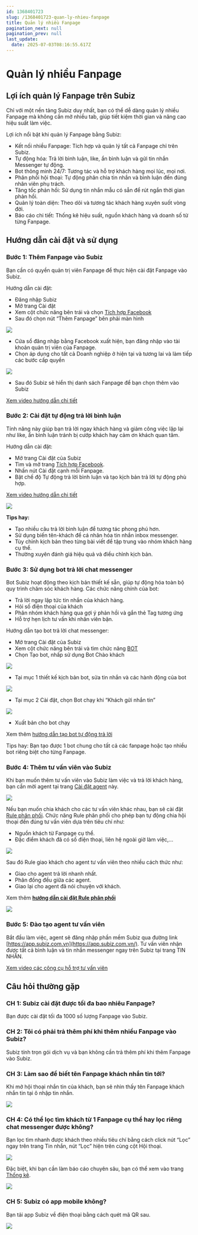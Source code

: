 ```yaml
---
id: 1368401723
slug: /1368401723-quan-ly-nhieu-fanpage
title: Quản lý nhiều Fanpage
pagination_next: null
pagination_prev: null
last_update:
  date: 2025-07-03T08:16:55.617Z
---
```


# Quản lý nhiều Fanpage



## Lợi ích quản lý Fanpage trên Subiz


Chỉ với một nền tảng Subiz duy nhất, bạn có thể dễ dàng quản lý nhiều Fanpage mà không cần mở nhiều tab, giúp tiết kiệm thời gian và nâng cao hiệu suất làm việc.

Lợi ích nổi bật khi quản lý Fanpage bằng Subiz:

- Kết nối nhiều Fanpage: Tích hợp và quản lý tất cả Fanpage chỉ trên Subiz.
- Tự động hóa: Trả lời bình luận, like, ẩn bình luận và gửi tin nhắn Messenger tự động.
- Bot thông minh 24/7: Tương tác và hỗ trợ khách hàng mọi lúc, mọi nơi.
- Phân phối hội thoại: Tự động phân chia tin nhắn và bình luận đến đúng nhân viên phụ trách.
- Tăng tốc phản hồi: Sử dụng tin nhắn mẫu có sẵn để rút ngắn thời gian phản hồi.
- Quản lý toàn diện: Theo dõi và tương tác khách hàng xuyên suốt vòng đời.
- Báo cáo chi tiết: Thống kê hiệu suất, nguồn khách hàng và doanh số từ từng Fanpage.
## Hướng dẫn cài đặt và sử dụng

### Bước 1: Thêm Fanpage vào Subiz


Bạn cần có quyền quản trị viên Fanpage để thực hiện cài đặt Fanpage vào Subiz.

Hướng dẫn cài đặt:

- Đăng nhập Subiz
- Mở trang Cài đặt
- Xem cột chức năng bên trái và chọn [Tích hợp Facebook](https://app.subiz.com.vn/settings/messenger)
- Sau đó chọn nút “Thêm Fanpage” bên phải màn hình


![](https://vcdn.subiz-cdn.com/file/fisgyrbrktlqadskgdrb_acpxkgumifuoofoosble/unnamed.png)




- Cửa sổ đăng nhập bằng Facebook xuất hiện, bạn đăng nhập vào tài khoản quản trị viên của Fanpage.
- Chọn áp dụng cho tất cả Doanh nghiệp ở hiện tại và tương lai và làm tiếp các bước cấp quyền


![](https://vcdn.subiz-cdn.com/file/fisgyrbrovkiqyuygvzx_acpxkgumifuoofoosble/unnamed.png)


- Sau đó Subiz sẽ hiển thị danh sách Fanpage để bạn chọn thêm vào Subiz

[Xem video hướng dẫn chi tiết](https://www.youtube.com/watch?v=kkzDSpR26dM&t=1s)
### Bước 2: Cài đặt tự động trả lời bình luận


Tính năng này giúp bạn trả lời ngay khách hàng và giảm công việc lặp lại như like, ẩn bình luận tránh bị cướp khách hay cảm ơn khách quan tâm.

Hướng dẫn cài đặt:

- Mở trang Cài đặt của Subiz
- Tìm và mở trang [Tích hợp Facebook](https://app.subiz.com.vn/settings/messenger).
- Nhấn nút Cài đặt cạnh mỗi Fanpage.
- Bật chế độ Tự động trả lời bình luận và tạo kịch bản trả lời tự động phù hợp.

[Xem video hướng dẫn chi tiết](https://www.youtube.com/watch?v=jAkRovJXnDE&t=4s)


![](https://vcdn.subiz-cdn.com/file/fisgyrbrtafzdstdyyzm_acpxkgumifuoofoosble/unnamed.png)


<b>Tips hay:</b>

- Tạo nhiều câu trả lời bình luận để tương tác phong phú hơn.
- Sử dụng biến tên-khách để cá nhân hóa tin nhắn inbox messenger.
- Tùy chỉnh kịch bản theo từng bài viết để tập trung vào nhóm khách hàng cụ thể.
- Thường xuyên đánh giá hiệu quả và điều chỉnh kịch bản.
### Bước 3: Sử dụng bot trả lời chat messenger


Bot Subiz hoạt động theo kịch bản thiết kế sẵn, giúp tự động hóa toàn bộ quy trình chăm sóc khách hàng. Các chức năng chính của bot:

- Trả lời ngay lập tức tin nhắn của khách hàng.
- Hỏi số điện thoại của khách
- Phân nhóm khách hàng qua gợi ý phản hồi và gắn thẻ Tag tương ứng
- Hỗ trợ hẹn lịch tư vấn khi nhân viên bận.

Hướng dẫn tạo bot trả lời chat messenger: 

- Mở trang Cài đặt của Subiz
- Xem cột chức năng bên trái và tìm chức năng [BOT](https://app.subiz.com.vn/bots)
- Chọn Tạo bot, nhấp sử dụng Bot Chào khách




![](https://vcdn.subiz-cdn.com/file/fisgyrbrxwqttvuqbrmj_acpxkgumifuoofoosble/unnamed.png)


- Tại mục 1 thiết kế kịch bản bot, sửa tin nhắn và các hành động của bot


![](https://vcdn.subiz-cdn.com/file/fisgyrbscghukwsnvzqa_acpxkgumifuoofoosble/unnamed.png)




- Tại mục 2 Cài đặt, chọn Bot chạy khi “Khách gửi nhắn tin”


![](https://vcdn.subiz-cdn.com/file/fisgyrbshezbjemhrsna_acpxkgumifuoofoosble/unnamed.png)




- Xuất bản cho bot chạy



Xem thêm [hướng dẫn tạo bot tự động trả lời](https://subiz.com.vn/docs/1540866648-bot-tu-dong-nhan-tin)

Tips hay: Bạn tạo được 1 bot chung cho tất cả các fanpage hoặc tạo nhiều bot riêng biệt cho từng Fanpage.
### Bước 4: Thêm tư vấn viên vào Subiz


Khi bạn muốn thêm tư vấn viên vào Subiz làm việc và trả lời khách hàng, bạn cần mời agent tại trang [Cài đặt agent](https://app.subiz.com.vn/settings/agents) này.


![](https://vcdn.subiz-cdn.com/file/fisgyrbwunzcnzalumbx_acpxkgumifuoofoosble/unnamed.png)


Nếu bạn muốn chia khách cho các tư vấn viên khác nhau, bạn sẽ cài đặt [Rule phân phối](https://app.subiz.com.vn/settings/rule-setting). Chức năng Rule phân phối cho phép bạn tự động chia hội thoại đến đúng tư vấn viên dựa trên tiêu chí như:

- Nguồn khách từ Fanpage cụ thể.
- Đặc điểm khách đã có số điện thoại, liên hệ ngoài giờ làm việc,...


![](https://vcdn.subiz-cdn.com/file/fisgyrdkumxtqoxnzizc_acpxkgumifuoofoosble/unnamed.png)


Sau đó Rule giao khách cho agent tư vấn viên theo nhiều cách thức như:

- Giao cho agent trả lời nhanh nhất.
- Phân đồng đều giữa các agent.
- Giao lại cho agent đã nói chuyện với khách.

Xem thêm <b>[hướng dẫn cài đặt Rule phân phối](https://subiz.com.vn/docs/972963943-rule-phan-phoi-hoi-thoai)</b>




![](https://vcdn.subiz-cdn.com/file/fisgyrdkypacsjpkhfor_acpxkgumifuoofoosble/unnamed.png)

### Bước 5: Đào tạo agent tư vấn viên


Bắt đầu làm việc, agent sẽ đăng nhập phần mềm Subiz qua đường link [https://app.subiz.com.vn](https://app.subiz.com.vn/). Tư vấn viên nhận được tất cả bình luận và tin nhắn messenger ngay trên Subiz tại trang TIN NHẮN. 



[Xem video các công cụ hỗ trợ tư vấn viên](https://www.youtube.com/watch?v=YLx3wXjoKUY)


















## Câu hỏi thường gặp

### CH 1: Subiz cài đặt được tối đa bao nhiêu Fanpage?


Bạn được cài đặt tối đa 1000 số lượng Fanpage vào Subiz.
### CH 2: Tôi có phải trả thêm phí khi thêm nhiều Fanpage vào Subiz?


Subiz tính trọn gói dịch vụ và bạn không cần trả thêm phí khi thêm Fanpage vào Subiz.
### CH 3: Làm sao để biết tên Fanpage khách nhắn tin tới?


Khi mở hội thoại nhắn tin của khách, bạn sẽ nhìn thấy tên Fanpage khách nhắn tin tại ô nhập tin nhắn.




![](https://vcdn.subiz-cdn.com/file/fisgyrdkbkjrejldbsdg_acpxkgumifuoofoosble/unnamed.png)



### CH 4: Có thể lọc tìm khách từ 1 Fanpage cụ thể hay lọc riêng chat messenger được không?




Bạn lọc tìm nhanh được khách theo nhiều tiêu chí bằng cách click nút “Lọc” ngay trên trang Tin nhắn, nút “Lọc” hiện trên cùng cột Hội thoại.


![](https://vcdn.subiz-cdn.com/file/fisgyrbtahkekaihamww_acpxkgumifuoofoosble/unnamed.png)




Đặc biệt, khi bạn cần làm báo cáo chuyên sâu, bạn có thể xem vào trang [Thống kê](https://app.subiz.com.vn/new-reports/convo).


![](https://vcdn.subiz-cdn.com/file/fisgyrbteyigbokgxqra_acpxkgumifuoofoosble/unnamed.png)



### CH 5: Subiz có app mobile không?


Bạn tải app Subiz về điện thoại bằng cách quét mã QR sau.


![](https://vcdn.subiz-cdn.com/file/fisgyrbtjvlhhoecxuzs_acpxkgumifuoofoosble/unnamed.png)
